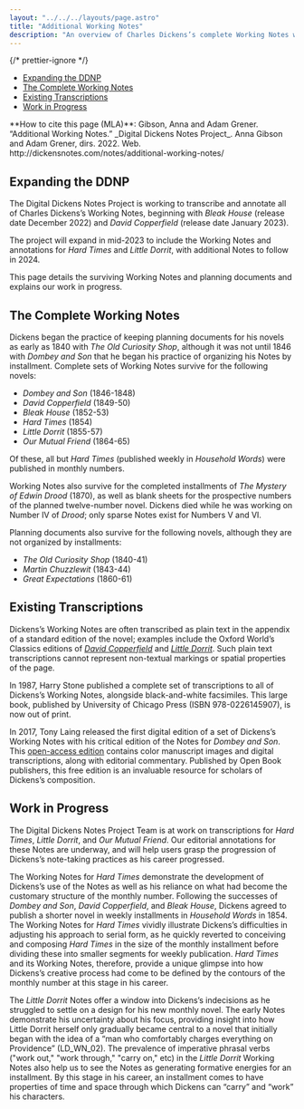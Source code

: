 ```yaml
---
layout: "../../../layouts/page.astro"
title: "Additional Working Notes"
description: "An overview of Charles Dickens’s complete Working Notes with planned additions to the Digital Dickens Notes Project website content."
---
```



{/* prettier-ignore */}
<TOC>
  - [Expanding the DDNP](#expanding-the-ddnp)
  - [The Complete Working Notes](#the-complete-working-notes)
  - [Existing Transcriptions](#existing-transcriptions)
  - [Work in Progress](#work-in-progress)
</TOC>

<HowToCite>
  **How to cite this page (MLA)**: Gibson, Anna and Adam Grener. “Additional Working Notes.” _Digital Dickens Notes Project_. Anna Gibson and Adam Grener, dirs. 2022. Web. http://dickensnotes.com/notes/additional-working-notes/
</HowToCite>

## Expanding the DDNP

The Digital Dickens Notes Project is working to transcribe and annotate all of Charles Dickens’s Working Notes, beginning with _Bleak House_ (release date December 2022) and _David Copperfield_ (release date January 2023). 

The project will expand in mid-2023 to include the Working Notes and annotations for _Hard Times_ and _Little Dorrit_, with additional Notes to follow in 2024. 

This page details the surviving Working Notes and planning documents and explains our work in progress. 

## The Complete Working Notes

Dickens began the practice of keeping planning documents for his novels as early as 1840 with _The Old Curiosity Shop_, although it was not until 1846 with _Dombey and Son_ that he began his practice of organizing his Notes by installment. Complete sets of Working Notes survive for the following novels:

+ _Dombey and Son_ (1846-1848)
+ _David Copperfield_ (1849-50)
+ _Bleak House_ (1852-53)
+ _Hard Times_ (1854)
+ _Little Dorrit_ (1855-57)
+ _Our Mutual Friend_ (1864-65)

Of these, all but _Hard Times_ (published weekly in _Household Words_) were published in monthly numbers.

Working Notes also survive for the completed installments of _The Mystery of Edwin Drood_ (1870), as well as blank sheets for the prospective numbers of the planned twelve-number novel. Dickens died while he was working on Number IV of _Drood_; only sparse Notes exist for Numbers V and VI.

Planning documents also survive for the following novels, although they are not organized by installments:

+ _The Old Curiosity Shop_ (1840-41)
+ _Martin Chuzzlewit_ (1843-44)
+ _Great Expectations_ (1860-61)

## Existing Transcriptions

Dickens’s Working Notes are often transcribed as plain text in the appendix of a standard edition of the novel; examples include the Oxford World’s Classics editions of [_David Copperfield_](https://global.oup.com/academic/product/david-copperfield-9780199536290?q=david%20copperfield&lang=en&cc=nz) and [_Little Dorrit_](https://global.oup.com/academic/product/little-dorrit-9780199596485?q=little%20dorrit&lang=en&cc=nz). Such plain text transcriptions cannot represent non-textual markings or spatial properties of the page.

In 1987, Harry Stone published a complete set of transcriptions to all of Dickens’s Working Notes, alongside black-and-white facsimiles. This large book, published by University of Chicago Press (ISBN 978-0226145907), is now out of print.

In 2017, Tony Laing released the first digital edition of a set of Dickens’s Working Notes with his critical edition of the Notes for _Dombey and Son_. This [open-access edition](https://library.oapen.org/handle/20.500.12657/30825) contains color manuscript images and digital transcriptions, along with editorial commentary. Published by Open Book publishers, this free edition is an invaluable resource for scholars of Dickens’s composition. 

## Work in Progress

The Digital Dickens Notes Project Team is at work on transcriptions for _Hard Times_, _Little Dorrit_, and _Our Mutual Friend_. Our editorial annotations for these Notes are underway, and will help users grasp the progression of Dickens’s note-taking practices as his career progressed.

<ImageWithCaption
  src="/images/additionalWN/HT_NO2_example.webp"
  alt="Working Note for Hard Times Number 2."
  caption="Although Hard Times was published in weekly installments in Household Words, the Working Notes show how Dickens composed it in the customary size of the monthly number."
/>

The Working Notes for _Hard Times_ demonstrate the development of Dickens’s use of the Notes as well as his reliance on what had become the customary structure of the monthly number. Following the successes of _Dombey and Son_, _David Copperfield_, and _Bleak House_, Dickens agreed to publish a shorter novel in weekly installments in _Household Words_ in 1854. The Working Notes for _Hard Times_ vividly illustrate Dickens’s difficulties in adjusting his approach to serial form, as he quickly reverted to conceiving and composing _Hard Times_ in the size of the monthly installment before dividing these into smaller segments for weekly publication. _Hard Times_ and its Working Notes, therefore, provide a unique glimpse into how Dickens’s creative process had come to be defined by the contours of the monthly number at this stage in his career.

<ImageWithCaption
  src="/images/additionalWN/LD_WN_12L_example.webp"
  alt="The Working Note for Little Dorrit Number 12 shows Dickens using a range of imperative phrases."
  caption="The transcription of the left-hand side of the Working Note for Little Dorrit No. XII shows Dickens's increasing and varied use of imperative phrases in the Notes."
/>

The _Little Dorrit_ Notes offer a window into Dickens’s indecisions as he struggled to settle on a design for his new monthly novel. The early Notes demonstrate his uncertainty about his focus, providing insight into how Little Dorrit herself only gradually became central to a novel that initially began with the idea of a “man who comfortably charges everything on Providence” (LD_WN_02). The prevalence of imperative phrasal verbs ("work out," "work through," "carry on," etc) in the _Little Dorrit_ Working Notes also help us to see the Notes as generating formative energies for an installment. By this stage in his career, an installment comes to have properties of time and space through which Dickens can “carry” and “work” his characters.